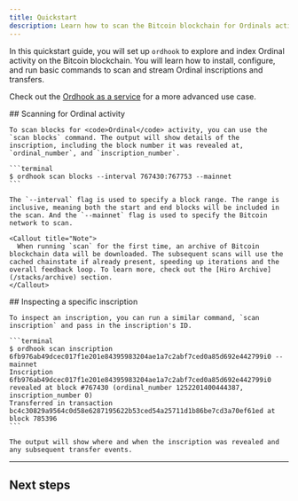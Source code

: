 ```yaml
---
title: Quickstart
description: Learn how to scan the Bitcoin blockchain for Ordinals activity.
---
```



In this quickstart guide, you will set up `ordhook` to explore and index Ordinal activity on the Bitcoin blockchain. You will learn how to install, configure, and run basic commands to scan and stream Ordinal inscriptions and transfers.

Check out the [Ordhook as a service](/bitcoin/ordinals/ordhook/guides/ordhook-as-a-service) for a more advanced use case.

<Steps>
  <Step>
    ## Scanning for Ordinal activity
  
    To scan blocks for <code>Ordinal</code> activity, you can use the `scan blocks` command. The output will show details of the inscription, including the block number it was revealed at, `ordinal_number`, and `inscription_number`.

    ```terminal
    $ ordhook scan blocks --interval 767430:767753 --mainnet
    ```

    The `--interval` flag is used to specify a block range. The range is inclusive, meaning both the start and end blocks will be included in the scan. And the `--mainnet` flag is used to specify the Bitcoin network to scan.

    <Callout title="Note">
      When running `scan` for the first time, an archive of Bitcoin blockchain data will be downloaded. The subsequent scans will use the cached chainstate if already present, speeding up iterations and the overall feedback loop. To learn more, check out the [Hiro Archive](/stacks/archive) section.
    </Callout>
  </Step>
  <Step>
    ## Inspecting a specific inscription
  
    To inspect an inscription, you can run a similar command, `scan inscription` and pass in the inscription's ID.

    ```terminal
    $ ordhook scan inscription 6fb976ab49dcec017f1e201e84395983204ae1a7c2abf7ced0a85d692e442799i0 --mainnet
    Inscription 6fb976ab49dcec017f1e201e84395983204ae1a7c2abf7ced0a85d692e442799i0 revealed at block #767430 (ordinal_number 1252201400444387, inscription_number 0)
    Transferred in transaction bc4c30829a9564c0d58e6287195622b53ced54a25711d1b86be7cd3a70ef61ed at block 785396
    ```

    The output will show where and when the inscription was revealed and any subsequent transfer events.
  </Step>
</Steps>

---

## Next steps

<Cards>
  <Card
    href="/bitcoin/ordinals/ordhook/guides/ordhook-as-a-service"
    title="Run Ordhook as a service"
    description="Learn how to run Ordhook as a service using Bitcoind."
  />
  <Card
    href="/ordinals/explorer"
    title="Ordinals Explorer"
    description="Explore the Ordinals Explorer to view inscriptions and transfers."
  />
</Cards>